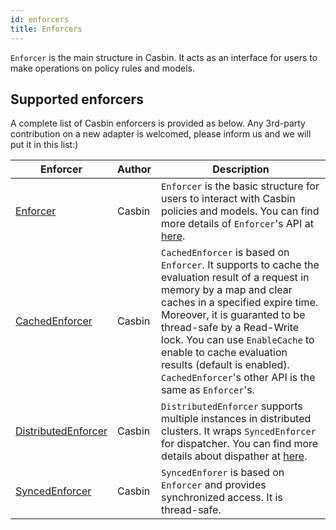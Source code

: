 ```yaml
---
id: enforcers
title: Enforcers
---
```



`Enforcer` is the main structure in Casbin. It acts as an interface for users to make operations on policy rules and models.

## Supported enforcers
A complete list of Casbin enforcers is provided as below. Any 3rd-party contribution on a new adapter is welcomed, please inform us and we will put it in this list:)

<Tabs>

<TabItem value="Go" label="Go" default>

Enforcer | Author | Description
----|------|------
[Enforcer](https://github.com/casbin/casbin/blob/master/enforcer.go)  | Casbin | `Enforcer` is the basic structure for users to interact with Casbin policies and models. You can find more details of `Enforcer`'s API at [here](https://casbin.io/docs/management-api).
[CachedEnforcer](https://github.com/casbin/casbin/blob/master/enforcer_cached.go) | Casbin | `CachedEnforcer` is based on `Enforcer`. It supports to cache the evaluation result of a request in memory by a map and clear caches in a specified expire time. Moreover, it is guaranted to be thread-safe by a Read-Write lock. You can use `EnableCache` to enable to cache evaluation results (default is enabled). `CachedEnforcer`'s other API is the same as `Enforcer`'s.
[DistributedEnforcer](https://github.com/casbin/casbin/blob/master/enforcer_distributed.go) | Casbin | `DistributedEnforcer` supports multiple instances in distributed clusters. It wraps `SyncedEnforcer` for dispatcher. You can find more details about dispather at [here](https://casbin.io/docs/dispatchers#distributedenforcer).
[SyncedEnforcer](https://github.com/casbin/casbin/blob/master/enforcer_synced.go) | Casbin | `SyncedEnforer` is based on `Enforcer` and provides synchronized access. It is thread-safe.

</TabItem>

</Tabs>
